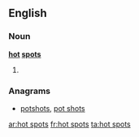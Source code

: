 ==English==

===Noun===
'''[[hot]] [[spot]]s'''

# {{plural of|hot spot}}

===Anagrams===
* [[potshots#English|potshots]], [[pot shots#English|pot shots]]

[[ar:hot spots]]
[[fr:hot spots]]
[[ta:hot spots]]